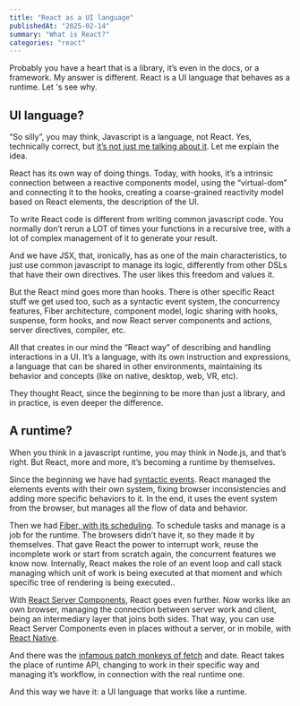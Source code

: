 ```yaml
---
title: "React as a UI language"
publishedAt: "2025-02-14"
summary: "What is React?"
categories: "react"
---
```


Probably you have a heart that is a library, it’s even in the docs, or a framework. My answer is different. React is a UI language that behaves as a runtime. Let 's see why.

## UI language?
“So silly”, you may think, Javascript is a language, not React. Yes, technically correct, but [it’s not just me talking about it](https://overreacted.io/react-as-a-ui-runtime/). Let me explain the idea.

React has its own way of doing things. Today, with hooks, it’s a intrinsic connection between a reactive components model, using the “virtual-dom” and connecting it to the hooks, creating a coarse-grained reactivity model based on React elements, the description of the UI.

To write React code is different from writing common javascript code. You normally don’t rerun a LOT of times your functions in a recursive tree, with a lot of complex management of it to generate your result. 

And we have JSX, that, ironically, has as one of the main characteristics, to just use common javascript to manage its logic, differently from other DSLs that have their own directives. The user likes this freedom and values it.

But the React mind goes more than hooks. There is other specific React stuff we get used too, such as a syntactic event system, the concurrency features, Fiber architecture, component model, logic sharing with hooks, suspense, form hooks, and now React server components and actions, server directives, compiler, etc.

All that creates in our mind the “React way” of describing and handling interactions in a UI. It’s a language, with its own instruction and expressions, a language that can be shared in other environments, maintaining its behavior and concepts (like on native, desktop, web, VR, etc).

They thought React, since the beginning to be more than just a library, and in practice, is even deeper the difference.

## A runtime?
When you think in a javascript runtime, you may think in Node.js, and that’s right. But React, more and more, it’s becoming a runtime by themselves.

Since the beginning we have had [syntactic events](https://legacy.reactjs.org/docs/events.html). React managed the elements events with their own system, fixing browser inconsistencies and adding more specific behaviors to it. In the end, it uses the event system from the browser, but manages all the flow of data and behavior.

Then we had [Fiber, with its scheduling](https://jser.dev/react/2022/03/16/how-react-scheduler-works/). To schedule tasks and manage is a job for the runtime. The browsers didn’t have it, so they made it by themselves. That gave React the power to interrupt work, reuse the incomplete work or start from scratch again, the concurrent features we know now. Internally, React makes the role of an event loop and call stack managing which unit of work is being executed at that moment and which specific tree of rendering is being executed..

With [React Server Components](https://react.dev/reference/rsc/server-components), React goes even further. Now works like an own browser, managing the connection between server work and client, being an intermediary layer that joins both sides. That way, you can use React Server Components even in places without a server, or in mobile, with [React Native](https://www.youtube.com/watch?v=djhEgxQf3Kw).

And there was the [infamous patch monkeys of fetch](https://www.reddit.com/r/javascript/comments/yex2oj/so_apparently_theres_now_code_in_react_to/) and date. React takes the place of runtime API, changing to work in their specific way and managing it’s workflow, in connection with the real runtime one.

And this way we have it: a UI language that works like a runtime.